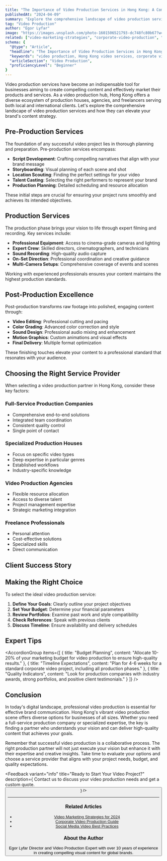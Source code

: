 ```yaml
---
title: "The Importance of Video Production Services in Hong Kong: A Complete Guide"
publishedAt: "2024-04-09"
summary: "Explore the comprehensive landscape of video production services in Hong Kong, from pre-production planning to final delivery, and learn how to choose the right service for your project."
tag: "Video Production"
author: "Egor Lyfar"
image: "https://images.unsplash.com/photo-1601506521793-dc748fc80b67?w=1920&h=1080&fit=crop"
related: ["video-marketing-strategies", "corporate-video-production", "social-media-video"]
schema: {
  "@type": "Article",
  "headline": "The Importance of Video Production Services in Hong Kong: A Complete Guide",
  "keywords": "video production, Hong Kong video services, corporate video, commercial production, video marketing",
  "articleSection": "Video Production",
  "proficiencyLevel": "Beginner"
}
---
```


<SmartImage
  src="https://images.unsplash.com/photo-1601506521793-dc748fc80b67?w=1920&h=1080&fit=crop"
  alt="Professional video production setup in a Hong Kong studio"
  aspectRatio="16/9"
  priority
/>

Video production services have become an indispensable tool for businesses aiming to create compelling content and effectively market their products and services. As a video production hub, Hong Kong offers a diverse ecosystem of production houses, agencies, and freelancers serving both local and international clients. Let's explore the comprehensive landscape of video production services and how they can elevate your brand's content strategy.

<Feedback
  variant="info"
  title="Expert Insight"
  description="According to recent studies, businesses using professional video content see 66% more qualified leads per year and a 54% increase in brand awareness."
/>

## Pre-Production Services

<SmartImage
  src="https://images.unsplash.com/photo-1589829545856-d10d557cf95f?w=1920&h=1080&fit=crop"
  alt="Video production team reviewing storyboards and scripts"
  aspectRatio="16/9"
/>

The foundation of any successful video project lies in thorough planning and preparation. Pre-production services encompass:

- **Script Development**: Crafting compelling narratives that align with your brand message
- **Storyboarding**: Visual planning of each scene and shot
- **Location Scouting**: Finding the perfect settings for your video
- **Talent Casting**: Selecting the right performers to represent your brand
- **Production Planning**: Detailed scheduling and resource allocation

These initial steps are crucial for ensuring your project runs smoothly and achieves its intended objectives.

## Production Services

<SmartImage
  src="https://images.unsplash.com/photo-1540655037529-dec987208707?w=1920&h=1080&fit=crop"
  alt="Professional film crew shooting with high-end equipment in Hong Kong"
  aspectRatio="16/9"
/>

The production phase brings your vision to life through expert filming and recording. Key services include:

- **Professional Equipment**: Access to cinema-grade cameras and lighting
- **Expert Crew**: Skilled directors, cinematographers, and technicians
- **Sound Recording**: High-quality audio capture
- **On-Set Direction**: Professional coordination and creative guidance
- **Multi-Camera Setups**: Comprehensive coverage of events and scenes

<SmartImage
  src="https://www.youtube.com/watch?v=YOUR_DEMO_VIDEO_ID"
  alt="Behind the scenes of a professional video production"
  aspectRatio="16/9"
/>

Working with experienced professionals ensures your content maintains the highest production standards.

## Post-Production Excellence

<SmartImage
  src="https://images.unsplash.com/photo-1578022761797-b8636ac1773c?w=1920&h=1080&fit=crop"
  alt="Video editor working on professional editing suite"
  aspectRatio="16/9"
/>

Post-production transforms raw footage into polished, engaging content through:

- **Video Editing**: Professional cutting and pacing
- **Color Grading**: Advanced color correction and style
- **Sound Design**: Professional audio mixing and enhancement
- **Motion Graphics**: Custom animations and visual effects
- **Final Delivery**: Multiple format optimization

These finishing touches elevate your content to a professional standard that resonates with your audience.

## Choosing the Right Service Provider

When selecting a video production partner in Hong Kong, consider these key factors:

### Full-Service Production Companies
- Comprehensive end-to-end solutions
- Integrated team coordination
- Consistent quality control
- Single point of contact

<SmartImage
  src="/images/blog/video-production/comparison.jpg"
  alt="Comparison of different video production service providers"
  aspectRatio="16/9"
/>

### Specialized Production Houses
- Focus on specific video types
- Deep expertise in particular genres
- Established workflows
- Industry-specific knowledge

### Video Production Agencies
- Flexible resource allocation
- Access to diverse talent
- Project management expertise
- Strategic marketing integration

### Freelance Professionals
- Personal attention
- Cost-effective solutions
- Specialized skills
- Direct communication

## Client Success Story

<Feedback
  variant="success"
  title="Case Study: Global Tech Company"
  description="After partnering with our video production team, our client saw a 300% increase in social media engagement and a 150% rise in conversion rates within the first three months of launching their video marketing campaign."
/>

## Making the Right Choice

To select the ideal video production service:

1. **Define Your Goals**: Clearly outline your project objectives
2. **Set Your Budget**: Determine your financial parameters
3. **Review Portfolios**: Examine past work and style compatibility
4. **Check References**: Speak with previous clients
5. **Discuss Timeline**: Ensure availability and delivery schedules

## Expert Tips

<AccordionGroup
  items={[
    {
      title: "Budget Planning",
      content: "Allocate 10-20% of your marketing budget for video production to ensure high-quality results."
    },
    {
      title: "Timeline Expectations",
      content: "Plan for 4-6 weeks for a standard corporate video project, including all production phases."
    },
    {
      title: "Quality Indicators",
      content: "Look for production companies with industry awards, strong portfolios, and positive client testimonials."
    }
  ]}
/>

## Conclusion

In today's digital landscape, professional video production is essential for effective brand communication. Hong Kong's vibrant video production scene offers diverse options for businesses of all sizes. Whether you need a full-service production company or specialized expertise, the key is finding a partner who understands your vision and can deliver high-quality content that achieves your goals.

Remember that successful video production is a collaborative process. The right production partner will not just execute your vision but enhance it with their expertise and creative insights. Take time to evaluate your options and choose a service provider that aligns with your project needs, budget, and quality expectations.

<Feedback
  variant="info"
  title="Ready to Start Your Video Project?"
  description={
    <Row gap="8">
      <Text>Contact us to discuss your video production needs and get a custom quote.</Text>
      <Button
        href="/contact"
        variant="primary"
        label="Get Started"
        arrowIcon
      />
    </Row>
  }
/>

---

### Related Articles
- [Video Marketing Strategies for 2024](/blog/posts/video-marketing-strategies)
- [Corporate Video Production Guide](/blog/posts/corporate-video-production)
- [Social Media Video Best Practices](/blog/posts/social-media-video)

### About the Author
<Row gap="16" vertical="center" marginTop="24">
  <SmartImage
    src="/images/me.png"
    alt="Egor Lyfar"
    style={{ width: '64px', height: '64px' }}
    radius="full"
  />
  <Column>
    <Text variant="heading-strong-s">Egor Lyfar</Text>
    <Text variant="body-default-s" onBackground="neutral-weak">
      Director and Video Production Expert with over 10 years of experience in creating compelling visual content for global brands.
    </Text>
  </Column>
</Row> 
